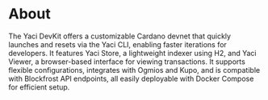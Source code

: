 # About

The Yaci DevKit offers a customizable Cardano devnet that quickly launches and resets via the Yaci CLI, enabling faster
iterations for developers. It features Yaci Store, a lightweight indexer using H2, and Yaci Viewer, a browser-based interface for viewing transactions.
It supports flexible configurations, integrates with Ogmios and Kupo, and is compatible with Blockfrost API endpoints, all easily deployable
with Docker Compose for efficient setup.
